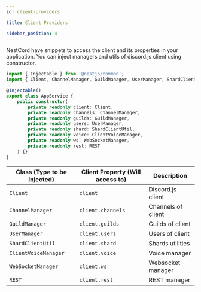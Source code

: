 ```yaml
---
id: client-providers

title: Client Providers

sidebar_position: 4
---
```


NestCord have snippets to access the client and its properties in your application.
You can inject managers and utils of discord.js client using constructor.

```typescript title="src/app.service.ts"
import { Injectable } from '@nestjs/common';
import { Client, ChannelManager, GuildManager, UserManager, ShardClientUtil, ClientVoiceManager, WebSocketManager, REST } from 'discord.js';

@Injectable()
export class AppService {
    public constructor(
        private readonly client: Client,
        private readonly channels: ChannelManager,
        private readonly guilds: GuildManager,
        private readonly users: UserManager,
        private readonly shard: ShardClientUtil,
        private readonly voice: ClientVoiceManager,
        private readonly ws: WebSocketManager,
        private readonly rest: REST
    ) {}
}
```

| Class (Type to be Injected) | Client Property (Will access to) | Description        |
|-----------------------------|----------------------------------|--------------------|
| `Client`                    | `client`                         | Discord.js client  |
| `ChannelManager`            | `client.channels`                | Channels of client |  
| `GuildManager`              | `client.guilds`                  | Guilds of client   | 
| `UserManager`               | `client.users`                   | Users of client    |
| `ShardClientUtil`           | `client.shard`                   | Shards utilities   |
| `ClientVoiceManager`        | `client.voice`                   | Voice manager      |
| `WebSocketManager`          | `client.ws`                      | Websocket manager  |
| `REST`                      | `client.rest`                    | REST manager       |
